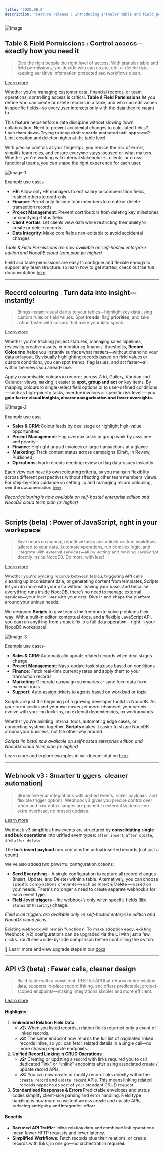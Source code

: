 ```yaml
---
title: '2025.06.0'
description: 'Feature release : Introducing granular table and field permissions, record colouring, scripts (beta) and webhook v3'
---
```


![Image](/img/changelog/2025.06.0.png)


## **Table & Field Permissions** : Control access—exactly how you need it

> Give the right people the right level of access. With granular table and field permissions, you decide who can create, edit or delete data—keeping sensitive information protected and workflows clean.

[Learn more](https://nocodb.com/docs/product-docs/roles-and-permissions/table-permissions)

Whether you're managing customer data, financial records, or team operations, controlling access is critical. **Table & Field Permissions** let you define who can create or delete records in a table, and who can edit values in specific fields—so every user interacts only with the data they’re meant to.

This feature helps enforce data discipline without slowing down collaboration. Need to prevent accidental changes to calculated fields? Lock them down. Trying to keep draft records protected until approved? Limit creation and deletion rights at the table level.

With precise controls at your fingertips, you reduce the risk of errors, simplify team roles, and ensure everyone stays focused on what matters. Whether you're working with internal stakeholders, clients, or cross-functional teams, you can shape the right experience for each user.


![Image-1](/img/changelog/202506-1.png)


Example use cases

* **HR**: Allow only HR managers to edit salary or compensation fields; restrict others to read-only
* **Finance**: Permit only finance team members to create or delete transaction records
* **Project Management**: Prevent contributors from deleting key milestones or modifying status fields
* **Client Portals**: Let clients view data while restricting their ability to create or delete records
* **Data Integrity**: Make core fields non-editable to avoid accidental changes


*Table & Field Permissions are now available on self-hosted enterprise edition and NocoDB cloud team plan (or higher)*


Field and table permissions are easy to configure and flexible enough to support any team structure. To learn how to get started, check out the full documentation [here](https://nocodb.com/docs/product-docs/table-permissions/table-permissions-overview).

***

## **Record colouring** : Turn data into insight—instantly!


> Brings instant visual clarity to your tables—highlight key data using custom rules or field values. Spot **trends**, flag **priorities**, and take action faster with colours that make your data speak.

[Learn more](https://nocodb.com/docs/product-docs/table-operations/record-colouring)

Whether you're tracking project statuses, managing sales pipelines, reviewing creative assets, or monitoring financial thresholds, **Record Colouring** helps you instantly surface what matters—without changing your data or layout. By visually highlighting records based on field values or custom conditions, you can spot trends, flag issues, and act faster—all within the views you already use.


Apply customisable colours to records across Grid, Gallery, Kanban and Calendar views, making it easier to **spot, group and act** on key items. By mapping colours to single-select field options or to user-defined conditions—such as high-priority tasks, overdue invoices or specific risk levels—you **gain** **faster visual insights, clearer categorisation and fewer oversights**.


![Image-2](/img/changelog/202506-2.png)


Example use case

* **Sales & CRM**: Colour leads by deal stage or highlight high-value opportunities
* **Project Management**: Flag overdue tasks or group work by assignee and priority
* **Finance**: Highlight unpaid invoices or large transactions at a glance
* **Marketing**: Track content status across campaigns (Draft, In Review, Published)
* **Operations**: Mark records needing review or flag data issues instantly


Each view can have its own colouring criteria, so you maintain flexibility across different perspectives without affecting other team members’ views. For step-by-step guidance on setting up and managing record colouring, see the documentation [here](https://nocodb.com/docs/product-docs/table-operations/record-colouring).


*Record colouring is now available on self-hosted enterprise edition and NocoDB cloud team plan (or higher)*

***

## **Scripts** (beta) : Power of JavaScript, right in your workspace!


> Save hours on manual, repetitive tasks and unlock custom workflows tailored to your data. Automate operations, run complex logic, and integrate with external services—all by writing and running JavaScript directly inside NocoDB. Do more, with less!

[Learn more](https://nocodb.com/docs/scripts)

Whether you're syncing records between tables, triggering API calls, cleaning up inconsistent data, or generating content from templates, Scripts let you do more with your data without leaving your base. And because everything runs inside NocoDB, there’s no need to manage external services—your logic lives with your data. Dive in and shape the platform around your unique needs.

We designed **Scripts** to give teams the freedom to solve problems their way. With a built-in editor, contextual docs, and a flexible JavaScript API, you can run anything from a quick fix to a full data operation—right in your NocoDB workspace!


![Image-3](/img/changelog/202506-3.png)


Example use cases-

* **Sales & CRM**: Automatically update related records when deal stages change
* **Project Management**: Mass-update task statuses based on conditions
* **Finance**: Fetch real-time currency rates and apply them to your transaction records
* **Marketing**: Generate campaign summaries or sync form data from external tools
* **Support**: Auto-assign tickets to agents based on workload or topic


Scripts are just the beginning of a growing developer toolkit in NocoDB. As your team scales and your use cases get more advanced, your scripts evolve with you—no lock-ins, no external dependencies, no workarounds.

Whether you’re building internal tools, automating edge cases, or connecting systems together, **Scripts** makes it easier to shape NocoDB around your business, not the other way around.


*Scripts (in beta) now available on self-hosted enterprise edition and NocoDB cloud team plan (or higher)*


Learn more and explore examples in our documentation [here](https://nocodb.com/docs/scripts).


***


## **Webhook v3** : Smarter triggers, cleaner automation]


> Streamline your integrations with unified events, richer payloads, and flexible trigger options. Webhook v3 gives you precise control over when and how data changes are pushed to external systems—no extra overhead, no missed updates.

[Learn more](https://nocodb.com/docs/product-docs/automation/webhook)

Webhook v3 simplifies how events are structured by **consolidating single and bulk operations** into unified event types: `after insert`, `after update`, and `after delete`.

The **bulk insert payload** now contains the actual inserted records (not just a count).


We’ve also added two powerful configuration options:

* **Send Everything** – A single configuration to capture all record changes (Insert, Update, and Delete) within a table. Alternatively, you can choose specific combinations of events—such as Insert & Delete —based on your needs. There's no longer a need to create separate webhook’s for each event type.
* **Field-level triggers** – fire webhook’s only when specific fields (like `Status` or `Priority`) change.


*Field level triggers are available only on self-hosted enterprise edition and NocoDB cloud plans.*


Existing webhook will remain functional. To make adoption easy, existing Webhook (v2) configurations can be upgraded via the UI with just a few clicks. You’ll see a side-by-side comparison before confirming the switch.


📘 Learn more and view upgrade steps in our [docs](https://nocodb.com/docs/product-docs/automation/webhook/webhook-v2-vs-v3)


***


## **API v3** (beta) : Fewer calls, cleaner design


> Build faster with a consistent, RESTful API that returns richer relation data, supports in-place record linking, and offers predictable, project-scoped endpoints—making integrations simpler and more efficient.

[Learn more](https://data-apis-v3.nocodb.com/)

#### **Highlights:**


1. **Embedded Relation Field Data**
    * **v2:** When you listed records, relation fields returned only a count of linked records.
    * **v3:** The same endpoint now returns the full list of paginated linked records inline, so you can fetch related details in a single call—no more chasing separate endpoints.
2. **Unified Record Linking in CRUD Operations**
    * **v2:** Creating or updating a record with links required you to call dedicated “link” or “unlink” endpoints after using associated create / update record APIs.
    * **v3:** You can now create or modify record links directly within the `create record` and `update record` APIs. This means linking related records happens as part of your standard CRUD request.
3. **Standardised Responses & Errors** Predictable envelopes and status codes simplify client-side parsing and error handling. Field type handling is now more consistent across create and update APIs, reducing ambiguity and integration effort.



#### **Benefits**

* **Reduced API Traffic:** Inline relation data and combined link operations mean fewer HTTP requests and lower latency.
* **Simplified Workflows:** Fetch records plus their relations, or create records with links, in one go—no orchestration required.


